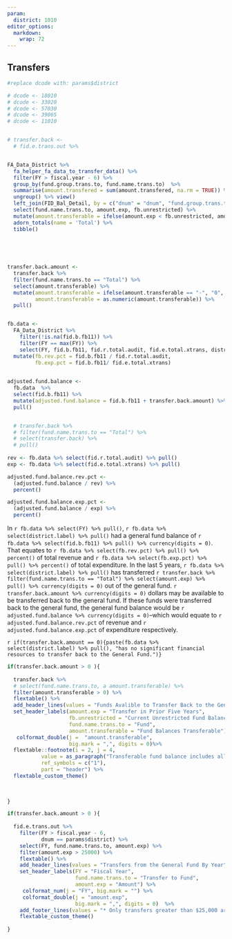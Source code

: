 ```yaml
---
param:
  district: 1010
editor_options: 
  markdown: 
    wrap: 72
---
```


## Transfers

```r

#replace dcode with: params$district

# dcode <- 18010
# dcode <- 33020
# dcode <- 57030
# dcode <- 39065
# dcode <- 11010


# transfer.back <-
  # fid.e.trans.out %>% 


FA_Data_District %>% 
  fa_helper_fa_data_to_transfer_data() %>% 
  filter(FY > fiscal.year - 6) %>% 
  group_by(fund.group.trans.to, fund.name.trans.to)  %>% 
  summarise(amount.transfered = sum(amount.transfered, na.rm = TRUE)) %>% view()
  ungroup() %>% view()
  left_join(FID_Bal_Detail, by = c("dnum" = "dnum", "fund.group.trans.to" = "fund")) %>% 
  select(fund.name.trans.to, amount.exp, fb.unrestricted) %>% 
  mutate(amount.transferable = ifelse(amount.exp < fb.unrestricted, amount.exp, fb.unrestricted)) %>% 
  adorn_totals(name = 'Total') %>% 
  tibble()

  
  
  

transfer.back.amount <-
  transfer.back %>%   
  filter(fund.name.trans.to == "Total") %>% 
  select(amount.transferable) %>%
  mutate(amount.transferable = ifelse(amount.transferable == "-", "0", amount.transferable), 
         amount.transferable = as.numeric(amount.transferable)) %>% 
  pull()


fb.data <- 
  FA_Data_District %>% 
    filter(!is.na(fid.b.fb11)) %>% 
    filter(FY == max(FY)) %>% 
    select(FY, fid.b.fb11, fid.r.total.audit, fid.e.total.xtrans, district.label) %>% 
  mutate(fb.rev.pct = fid.b.fb11 / fid.r.total.audit, 
         fb.exp.pct = fid.b.fb11/ fid.e.total.xtrans)
    

adjusted.fund.balance <- 
  fb.data  %>% 
  select(fid.b.fb11) %>% 
  mutate(adjusted.fund.balance = fid.b.fb11 + transfer.back.amount) %>% 
  pull()


  # transfer.back %>% 
  # filter(fund.name.trans.to == "Total") %>% 
  # select(transfer.back) %>% 
  # pull() 
  
rev <- fb.data %>% select(fid.r.total.audit) %>% pull()
exp <- fb.data %>% select(fid.e.total.xtrans) %>% pull()

adjusted.fund.balance.rev.pct <- 
  (adjusted.fund.balance / rev) %>% 
  percent()

adjusted.fund.balance.exp.pct <-
  (adjusted.fund.balance / exp) %>% 
  percent()


```

In `r fb.data %>% select(FY) %>% pull()`,
`r fb.data %>% select(district.label) %>% pull()` had a general fund
balance of
`r fb.data %>% select(fid.b.fb11) %>% pull() %>% currency(digits = 0)`.
That equates to
`r fb.data %>% select(fb.rev.pct) %>% pull() %>% percent()` of total
revenue and `r fb.data %>% select(fb.exp.pct) %>% pull() %>% percent()`
of total expenditure. In the last 5 years,
`r fb.data %>% select(district.label) %>% pull()` has transferred
`r transfer.back %>% filter(fund.name.trans.to == "Total") %>% select(amount.exp) %>% pull() %>% currency(digits = 0)`
out of the general fund.
`r transfer.back.amount %>% currency(digits = 0)` dollars may be
available to be transferred back to the general fund. If these funds
were transferred back to the general fund, the general fund balance
would be `r adjusted.fund.balance %>% currency(digits = 0)`--which would
equate to `r adjusted.fund.balance.rev.pct` of revenue and
`r adjusted.fund.balance.exp.pct` of expenditure respectively.

`r if(transfer.back.amount == 0){paste(fb.data %>% select(district.label) %>% pull(), "has no significant financial resources to transfer back to the General Fund.")}`

```r

if(transfer.back.amount > 0 ){
  
  transfer.back %>% 
  # select(fund.name.trans.to, a amount.transferable) %>%
  filter(amount.transferable > 0) %>% 
  flextable() %>% 
  add_header_lines(values = "Funds Avalible to Transfer Back to the General Fund") %>% 
  set_header_labels(amount.exp = "Transfer in Prior Five Years",
                    fb.unrestricted = "Current Unrestricted Fund Balance",
                    fund.name.trans.to = "Fund",
                    amount.transferable = "Fund Balances Transferable") %>% 
   colformat_double(j =  "amount.transferable", 
                    big.mark = ",", digits = 0)%>% 
  flextable::footnote(i = 2, j = 4, 
           value = as_paragraph("Transferable fund balance includes all spendable unrestricted funds including committed, assigned, and unassigned fund blance that could be transfered to the General Fund."),
           ref_symbols = c("1"), 
           part = "header") %>% 
  flextable_custom_theme()

  
  
}


```

```r

if(transfer.back.amount > 0 ){
  
  fid.e.trans.out %>% 
    filter(FY > fiscal.year - 6,
           dnum == params$district) %>% 
    select(FY, fund.name.trans.to, amount.exp) %>% 
    filter(amount.exp > 25000) %>% 
    flextable() %>% 
    add_header_lines(values = "Transfers from the General Fund By Year") %>% 
    set_header_labels(FY = "Fiscal Year",
                      fund.name.trans.to = "Transfer to Fund",
                      amount.exp = "Amount") %>% 
     colformat_num(j = "FY", big.mark = "") %>%
     colformat_double(j = "amount.exp", 
                      big.mark = ",", digits = 0)  %>% 
    add_footer_lines(values = "* Only transfers greater than $25,000 are displayed") %>% 
    flextable_custom_theme()
  
}

```
